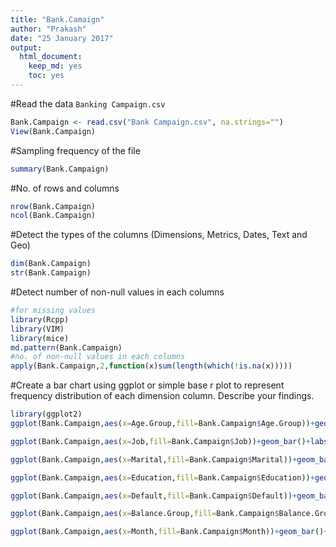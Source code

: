 ---
title: "Bank.Camaign"
author: "Prakash"
date: "25 January 2017"
output: 
  html_document: 
    keep_md: yes
    toc: yes
---

#Read the data `Banking Campaign.csv`

```{r}
Bank.Campaign <- read.csv("Bank Campaign.csv", na.strings="")
View(Bank.Campaign)
```

#Sampling frequency of the file

```{r}
summary(Bank.Campaign)
```


#No. of rows and columns


```{r}
nrow(Bank.Campaign)
ncol(Bank.Campaign)
```

#Detect the types of the columns (Dimensions, Metrics, Dates, Text and Geo)

```{r}
dim(Bank.Campaign)
str(Bank.Campaign)
```


#Detect number of non-null values in each columns

```{r}
#for missing values
library(Rcpp)
library(VIM)
library(mice)
md.pattern(Bank.Campaign)
#no. of non-null values in each columns
apply(Bank.Campaign,2,function(x)sum(length(which(!is.na(x)))))
```

#Create a bar chart using ggplot or simple base r plot to represent frequency distribution of each dimension column. Describe your findings.

```{r}
library(ggplot2)
ggplot(Bank.Campaign,aes(x=Age.Group,fill=Bank.Campaign$Age.Group))+geom_bar()+labs(x="r",y="t")+ggtitle("maintitle=m")
```
```{r}
ggplot(Bank.Campaign,aes(x=Job,fill=Bank.Campaign$Job))+geom_bar()+labs(x="r",y="t")+ggtitle("maintitle=m")
```
```{r}
ggplot(Bank.Campaign,aes(x=Marital,fill=Bank.Campaign$Marital))+geom_bar()+labs(x="r",y="t")+ggtitle("maintitle=m")
```
```{r}
ggplot(Bank.Campaign,aes(x=Education,fill=Bank.Campaign$Education))+geom_bar()+labs(x="r",y="t")+ggtitle("maintitle=m")
```
```{r}
ggplot(Bank.Campaign,aes(x=Default,fill=Bank.Campaign$Default))+geom_bar()+labs(x="r",y="t")+ggtitle("maintitle=m")
```
```{r}
ggplot(Bank.Campaign,aes(x=Balance.Group,fill=Bank.Campaign$Balance.Group))+geom_bar()+labs(x="r",y="t")+ggtitle("maintitle=m")
```
```{r}
ggplot(Bank.Campaign,aes(x=Month,fill=Bank.Campaign$Month))+geom_bar()+labs(x="r",y="t")+ggtitle("maintitle=m")
```



